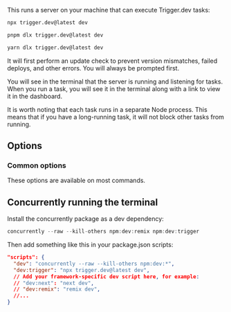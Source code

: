 
This runs a server on your machine that can execute Trigger.dev tasks:

<CodeGroup>

```bash npm
npx trigger.dev@latest dev
```

```bash pnpm
pnpm dlx trigger.dev@latest dev
```

```bash yarn
yarn dlx trigger.dev@latest dev
```

</CodeGroup>

It will first perform an update check to prevent version mismatches, failed deploys, and other errors. You will always be prompted first.

You will see in the terminal that the server is running and listening for tasks. When you run a task, you will see it in the terminal along with a link to view it in the dashboard.

It is worth noting that each task runs in a separate Node process. This means that if you have a long-running task, it will not block other tasks from running.

## Options

<ConfigFileOption />

<ProjectRefOption />

<EnvFileOption />

<SkipUpdateCheckOption />

### Common options

These options are available on most commands.

<CommonOptions />

## Concurrently running the terminal

Install the concurrently package as a dev dependency:

```ts
concurrently --raw --kill-others npm:dev:remix npm:dev:trigger
```

Then add something like this in your package.json scripts:

```json
"scripts": {
  "dev": "concurrently --raw --kill-others npm:dev:*",
  "dev:trigger": "npx trigger.dev@latest dev",
  // Add your framework-specific dev script here, for example:
  // "dev:next": "next dev",
  // "dev:remix": "remix dev",
  //...
}
```
